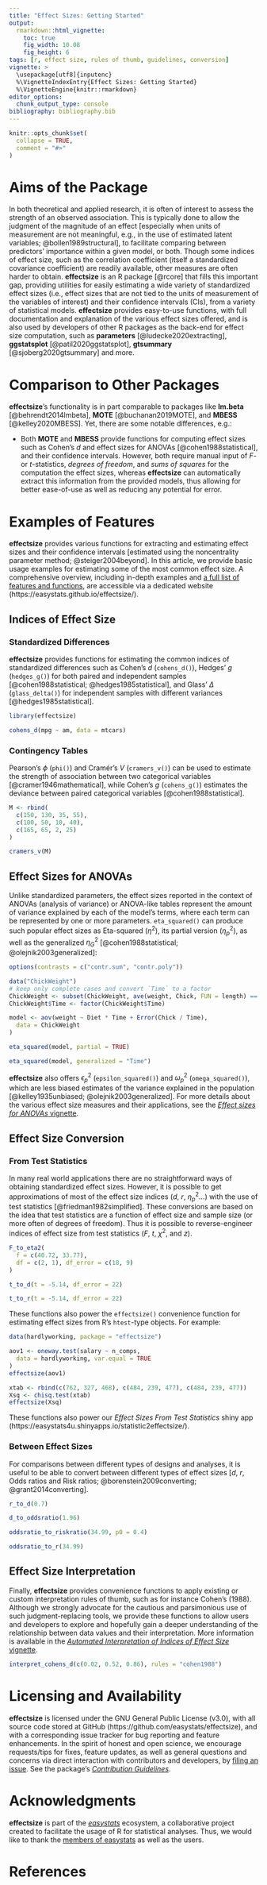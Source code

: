 ---
title: "Effect Sizes: Getting Started"
output: 
  rmarkdown::html_vignette:
    toc: true
    fig_width: 10.08
    fig_height: 6
tags: [r, effect size, rules of thumb, guidelines, conversion]
vignette: >
  \usepackage[utf8]{inputenc}
  %\VignetteIndexEntry{Effect Sizes: Getting Started}
  %\VignetteEngine{knitr::rmarkdown}
editor_options: 
  chunk_output_type: console
bibliography: bibliography.bib
---

```{r, include = FALSE}
knitr::opts_chunk$set(
  collapse = TRUE,
  comment = "#>"
)
```

# Aims of the Package

In both theoretical and applied research, it is often of interest to assess the strength of an observed association. This is typically done to allow the judgment of the magnitude of an effect [especially when units of measurement are not meaningful, e.g., in the use of estimated latent variables; @bollen1989structural], to facilitate comparing between predictors' importance within a given model, or both. Though some indices of effect size, such as the correlation coefficient (itself a standardized covariance coefficient) are readily available, other measures are often harder to obtain. **effectsize** is an R package [@rcore] that fills this important gap, providing utilities for easily estimating a wide variety of standardized effect sizes (i.e., effect sizes that are not tied to the units of measurement of the variables of interest) and their confidence intervals (CIs), from a variety of statistical models. **effectsize** provides easy-to-use functions, with full documentation and explanation of the various effect sizes offered, and is also used by developers of other R packages as the back-end for effect size computation, such as **parameters** [@ludecke2020extracting], **ggstatsplot** [@patil2020ggstatsplot], **gtsummary** [@sjoberg2020gtsummary] and more.

# Comparison to Other Packages

**effectsize**'s functionality is in part comparable to packages like **lm.beta** [@behrendt2014lmbeta], **MOTE** [@buchanan2019MOTE], and **MBESS** [@kelley2020MBESS]. Yet, there are some notable differences, e.g.:

<!-- - **lm.beta** provides standardized regression coefficients for linear models, based on post-hoc model matrix standardization. However, the functionality is available only for a limited number of models (models inheriting from the `lm` class), whereas **effectsize** provides support for many types of models, including (generalized) linear mixed models, Bayesian models, and more. Additionally, in additional to post-hoc model matrix standardization, **effectsize** offers other methods of standardization (see below).   -->
- Both **MOTE** and **MBESS** provide functions for computing effect sizes such as Cohen's *d* and effect sizes for ANOVAs [@cohen1988statistical], and their confidence intervals. However, both require manual input of *F*- or *t*-statistics, *degrees of freedom*, and *sums of squares* for the computation the effect sizes, whereas **effectsize** can automatically extract this information from the provided models, thus allowing for better ease-of-use as well as reducing any potential for error.  
<!-- - Finally, in **base R**, the function `scale()` can be used to standardize vectors, matrices and data frame, which can be used to standardize data prior to model fitting. The coefficients of a linear model fit on such data are in effect standardized regression coefficients. **effectsize** expands an this, allowing for robust standardization (using the median and the MAD, instead of the mean and SD), post-hoc parameter standardization, and more. -->

# Examples of Features

**effectsize** provides various functions for extracting and estimating effect sizes and their confidence intervals [estimated using the noncentrality parameter method; @steiger2004beyond]. In this article, we provide basic usage examples for estimating some of the most common effect size. A comprehensive overview, including in-depth examples and [a full list of features and functions](https://easystats.github.io/effectsize/reference/index.html), are accessible via a dedicated website (https://easystats.github.io/effectsize/).

## Indices of Effect Size

### Standardized Differences

**effectsize** provides functions for estimating the common indices of standardized differences such as Cohen's *d* (`cohens_d()`), Hedges' *g* (`hedges_g()`) for both paired and independent samples [@cohen1988statistical; @hedges1985statistical], and Glass' $\Delta$ (`glass_delta()`) for independent samples with different variances [@hedges1985statistical].

```{r}
library(effectsize)

cohens_d(mpg ~ am, data = mtcars)
```

### Contingency Tables

Pearson's $\phi$ (`phi()`) and Cramér's *V* (`cramers_v()`) can be used to estimate the strength of association between two categorical variables [@cramer1946mathematical], while Cohen's *g* (`cohens_g()`) estimates the deviance between paired categorical variables [@cohen1988statistical].

```{r}
M <- rbind(
  c(150, 130, 35, 55),
  c(100, 50, 10, 40),
  c(165, 65, 2, 25)
)

cramers_v(M)
```

<!-- ## Parameter and Model Standardization -->

<!-- Standardizing parameters (i.e., coefficients) can allow for their comparison within and between models, variables and studies. To this end, two functions are available: `standardize()`, which returns an updated model, re-fit with standardized data, and `standardize_parameters()`, which returns a table of standardized coefficients from a provided model [for a list of supported models, see the *insight* package; @luedecke2019insight]. -->

<!-- ```{r} -->
<!-- model <- lm(mpg ~ cyl * am,  -->
<!--             data = mtcars) -->

<!-- standardize(model) -->

<!-- standardize_parameters(model) -->
<!-- ``` -->

<!-- Standardized parameters can also be produced for generalized linear models (GLMs; where only the predictors are standardized): -->

<!-- ```{r} -->
<!-- model <- glm(am ~ cyl + hp, -->
<!--              family = "binomial", -->
<!--              data = mtcars) -->

<!-- standardize_parameters(model, exponentiate = TRUE) -->
<!-- ``` -->

<!-- `standardize_parameters()` provides several standardization methods, such as robust standardization, or *pseudo*-standardized coefficients for (generalized) linear mixed models [@hoffman2015longitudinal]. A full review of these methods can be found in the [*Parameter and Model Standardization* vignette](https://easystats.github.io/effectsize/articles/standardize_parameters.html). -->

## Effect Sizes for ANOVAs

Unlike standardized parameters, the effect sizes reported in the context of ANOVAs (analysis of variance) or ANOVA-like tables represent the amount of variance explained by each of the model's terms, where each term can be represented by one or more parameters. `eta_squared()` can produce such popular effect sizes as Eta-squared ($\eta^2$), its partial version ($\eta^2_p$), as well as the generalized $\eta^2_G$ [@cohen1988statistical; @olejnik2003generalized]:

```{r}
options(contrasts = c("contr.sum", "contr.poly"))

data("ChickWeight")
# keep only complete cases and convert `Time` to a factor
ChickWeight <- subset(ChickWeight, ave(weight, Chick, FUN = length) == 12)
ChickWeight$Time <- factor(ChickWeight$Time)

model <- aov(weight ~ Diet * Time + Error(Chick / Time),
  data = ChickWeight
)

eta_squared(model, partial = TRUE)

eta_squared(model, generalized = "Time")
```

**effectsize** also offers $\epsilon^2_p$ (`epsilon_squared()`) and $\omega^2_p$ (`omega_squared()`), which are less biased estimates of the variance explained in the population [@kelley1935unbiased; @olejnik2003generalized]. For more details about the various effect size measures and their applications, see the [*Effect sizes for ANOVAs* vignette](https://easystats.github.io/effectsize/articles/anovaES.html).

## Effect Size Conversion

### From Test Statistics

In many real world applications there are no straightforward ways of obtaining standardized effect sizes. However, it is possible to get approximations of most of the effect size indices (*d*, *r*, $\eta^2_p$...) with the use of test statistics [@friedman1982simplified]. These conversions are based on the idea that test statistics are a function of effect size and sample size (or more often of degrees of freedom). Thus it is possible to reverse-engineer indices of effect size from test statistics (*F*, *t*, $\chi^2$, and *z*). 

```{r}
F_to_eta2(
  f = c(40.72, 33.77),
  df = c(2, 1), df_error = c(18, 9)
)

t_to_d(t = -5.14, df_error = 22)

t_to_r(t = -5.14, df_error = 22)
```

These functions also power the `effectsize()` convenience function for estimating effect sizes from R's `htest`-type objects. For example:

```{r}
data(hardlyworking, package = "effectsize")

aov1 <- oneway.test(salary ~ n_comps,
  data = hardlyworking, var.equal = TRUE
)
effectsize(aov1)

xtab <- rbind(c(762, 327, 468), c(484, 239, 477), c(484, 239, 477))
Xsq <- chisq.test(xtab)
effectsize(Xsq)
```

These functions also power our *Effect Sizes From Test Statistics* shiny app (https://easystats4u.shinyapps.io/statistic2effectsize/).

### Between Effect Sizes

For comparisons between different types of designs and analyses, it is useful to be able to convert between different types of effect sizes [*d*, *r*, Odds ratios and Risk ratios; @borenstein2009converting; @grant2014converting].

```{r}
r_to_d(0.7)

d_to_oddsratio(1.96)

oddsratio_to_riskratio(34.99, p0 = 0.4)

oddsratio_to_r(34.99)
```

## Effect Size Interpretation

Finally, **effectsize** provides convenience functions to apply existing or custom interpretation rules of thumb, such as for instance Cohen's (1988). Although we strongly advocate for the cautious and parsimonious use of such judgment-replacing tools, we provide these functions to allow users and developers to explore and hopefully gain a deeper understanding of the relationship between data values and their interpretation. More information is available in the [*Automated Interpretation of Indices of Effect Size* vignette](https://easystats.github.io/effectsize/articles/interpret.html).

```{r}
interpret_cohens_d(c(0.02, 0.52, 0.86), rules = "cohen1988")
```


# Licensing and Availability

**effectsize** is licensed under the GNU General Public License (v3.0), with all source code stored at GitHub (https://github.com/easystats/effectsize), and with a corresponding issue tracker for bug reporting and feature enhancements. In the spirit of honest and open science, we encourage requests/tips for fixes, feature updates, as well as general questions and concerns via direct interaction with contributors and developers, by [filing an issue](https://github.com/easystats/effectsize/issues/). See the package's [*Contribution Guidelines*](https://github.com/easystats/effectsize/blob/main/.github/CONTRIBUTING.md/).

# Acknowledgments

**effectsize** is part of the [*easystats*](https://github.com/easystats/easystats/) ecosystem, a collaborative project created to facilitate the usage of R for statistical analyses. Thus, we would like to thank the [members of easystats](https://github.com/orgs/easystats/people/) as well as the users.

# References
